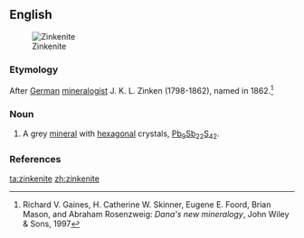 ==English==
[[Image:Zinkenite 2 w- sphalerite Lead antimony sulfide Fargo mine Stevens County Washington 1971.jpg|thumb|Zinkenite]]

===Etymology===
After [[German]] [[mineralogist]] J. K. L. Zinken (1798-1862), named in 1862.<ref>Richard V. Gaines, H. Catherine W. Skinner, Eugene E. Foord, Brian Mason, and Abraham Rosenzweig: ''Dana's new mineralogy'', John Wiley & Sons, 1997</ref>

===Noun===
{{en-noun|-|s}}

# {{context|mineralogy|lang=en}} A grey [[mineral]] with [[hexagonal]] crystals, [[lead|Pb]]<sub>9</sub>[[antimony|Sb]]<sub>22</sub>[[sulfur|S]]<sub>42</sub>.

===References===
<references/>

[[ta:zinkenite]]
[[zh:zinkenite]]